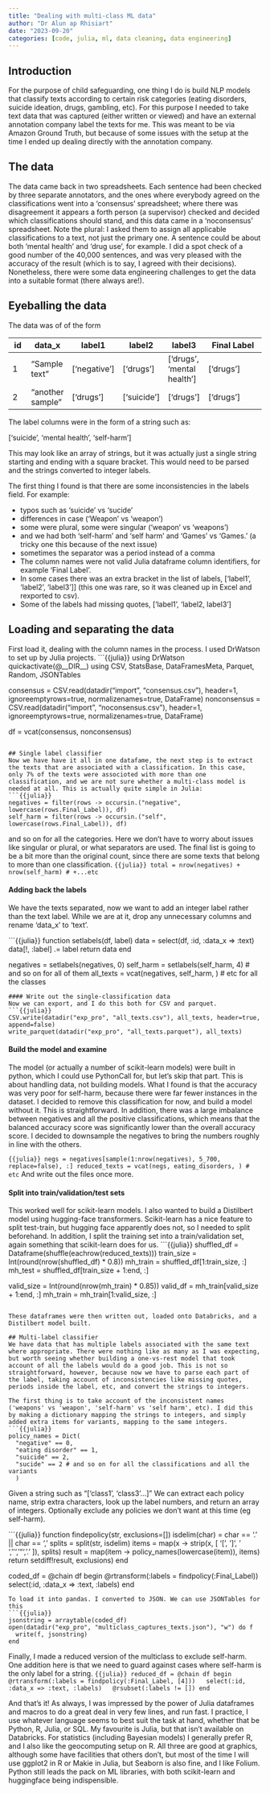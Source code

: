 ```yaml
---
title: "Dealing with multi-class ML data"
author: "Dr Alun ap Rhisiart"
date: "2023-09-20"
categories: [code, julia, ml, data cleaning, data engineering]
---
```


## Introduction

For the purpose of child safeguarding, one thing I do is build NLP models that classify texts according to certain risk categories (eating disorders, suicide ideation, drugs, gambling, etc). For this purpose I needed to take text data that was captured (either written or viewed) and have an external annotation company label the texts for me. This was meant to be via Amazon Ground Truth, but because of some issues with the setup at the time I ended up dealing directly with the annotation company. 

## The data
The data came back in two spreadsheets. Each sentence had been checked by three separate annotators, and the ones where everybody agreed on the classifications went into a 'consensus' spreadsheet; where there was disagreement it appears a forth person (a supervisor) checked and decided which classifications should stand, and this data came in a 'noconsensus' spreadsheet. Note the plural: I asked them to assign all applicable classifications to a text, not just the primary one. A sentence could be about both 'mental health' and 'drug use', for example. I did a spot check of a good number of the 40,000 sentences, and was very pleased with the accuracy of the result (which is to say, I agreed with their decisions). Nonetheless, there were some data engineering challenges to get the data into a suitable format (there always are!).

## Eyeballing the data
The data was of of the form

| id | data_x | label1 | label2 | label3 | Final Label |
|----|--------|--------|--------|--------|-------------|
| 1  |"Sample text" | ['negative'] | ['drugs'] | ['drugs', 'mental health'] | ['drugs'] |
| 2  | "another sample" | ['drugs'] | ['suicide'] | ['drugs'] | ['drugs'] |

The label columns were in the form of a string such as:

['suicide', 'mental health', 'self-harm']

This may look like an array of strings, but it was actually just a single string starting and ending with a square bracket. This would need to be parsed and the strings converted to integer labels.

The first thing I found is that there are some inconsistencies in the labels field. For example:
 
- typos such as 'suicide' vs 'sucide'
- differences in case ('Weapon' vs 'weapon')
- some were plural, some were singular ('weapon' vs 'weapons')
- and we had both 'self-harm' and 'self harm' and 'Games' vs 'Games.' (a tricky one this because of the next issue)
- sometimes the separator was a period instead of a comma
- The column names were not valid Julia dataframe column identifiers, for example 'Final Label'.
- In some cases there was an extra bracket in the list of labels, ['label1', 'label2', 'label3']] (this one was rare, so it was cleaned up in Excel and rexported to csv).
- Some of the labels had missing quotes, ['label1', 'label2, label3']


## Loading and separating the data

First load it, dealing with the column names in the process. I used DrWatson to set up by Julia projects.
```{{julia}}
using DrWatson
quickactivate(@__DIR__)
using CSV, StatsBase, DataFramesMeta, Parquet, Random, JSONTables

consensus = CSV.read(datadir("import", "consensus.csv"), header=1, ignoreemptyrows=true, normalizenames=true, DataFrame)
nonconsensus = CSV.read(datadir("import", "noconsensus.csv"), header=1, ignoreemptyrows=true, normalizenames=true, DataFrame)

df = vcat(consensus, nonconsensus)
```

## Single label classifier
Now we have have it all in one datafame, the next step is to extract the texts that are associated with a classification. In this case, only 7% of the texts were associoted with more than one classification, and we are not sure whether a multi-class model is needed at all. This is actually quite simple in Julia:
```{{julia}}
negatives = filter(rows -> occursin.("negative", lowercase(rows.Final_Label)), df)
self_harm = filter(rows -> occursin.("self", lowercase(rows.Final_Label)), df)
```
and so on for all the categories. Here we don't have to worry about issues like singular or plural, or what separators are used. The final list is going to be a bit more than the original count, since there are some texts that belong to more than one classification.
```{{julia}}
total = nrow(negatives) + nrow(self_harm) # +...etc
```

#### Adding back the labels
We have the texts separated, now we want to add an integer label rather than the text label. While we are at it, drop any unnecessary columns and rename 'data_x' to 'text'.

```{{julia}}
function setlabels(df, label)
  data = select(df, :id, :data_x => :text)
  data[!, :label] .= label
  return data
end

negatives = setlabels(negatives, 0)
self_harm = setlabels(self_harm, 4)
# and so on for all of them
all_texts = vcat(negatives, self_harm, ) # etc for all the classes
```
#### Write out the single-classification data
Now we can export, and I do this both for CSV and parquet.
```{{julia}}
CSV.write(datadir("exp_pro", "all_texts.csv"), all_texts, header=true, append=false)
write_parquet(datadir("exp_pro", "all_texts.parquet"), all_texts)
```
#### Build the model and examine
The model (or actually a number of scikit-learn models) were built in python, which I could use PythonCall for, but let's skip that part. This is about handling data, not building models.
What I found is that the accuracy was very poor for self-harm, because there were far fewer instances in the dataset. I decided to remove this classification for now, and build a model without it. This is straightforward. In addition, there was a large imbalance between negatives and all the positive classifications, which means that the balanced accuracy score was significantly lower than the overall accuracy score. I decided to downsample the negatives to bring the numbers roughly in line with the others.

```{{julia}}
negs = negatives[sample(1:nrow(negatives), 5_700, replace=false), :]
reduced_texts = vcat(negs, eating_disorders, ) # etc
```
And write out the files once more. 

#### Split into train/validation/test sets
This worked well for scikit-learn models. I also wanted to build a Distilbert model using hugging-face transformers. Scikit-learn has a nice feature to split test-train, but hugging face apparently does not, so I needed to split beforehand. In addition, I split the training set into a train/validation set, again something that scikit-learn does for us.
```{{julia}}
shuffled_df = Dataframe(shuffle(eachrow(reduced_texts)))
train_size = Int(round(nrow(shuffled_df) * 0.8))
mh_train = shuffled_df[1:train_size, :]
mh_test = shuffled_df[train_size + 1:end, :]

valid_size = Int(round(nrow(mh_train) * 0.85))
valid_df = mh_train[valid_size + 1:end, :]
mh_train = mh_train[1:valid_size, :]
```

These dataframes were then written out, loaded onto Databricks, and a Distilbert model built.

## Multi-label classifier
We have data that has multiple labels associated with the same text where appropriate. There were nothing like as many as I was expecting, but worth seeing whether building a one-vs-rest model that took account of all the labels would do a good job. This is not so straightforward, however, because now we have to parse each part of the label, taking account of inconsistencies like missing quotes, periods inside the label, etc, and convert the strings to integers.

The first thing is to take account of the inconsistent names ('weapons' vs 'weapon', 'self-harm' vs 'self harm', etc). I did this by making a dictionary mapping the strings to integers, and simply added extra items for variants, mapping to the same integers.
```{{julia}}
policy_names = Dict(
  "negative" == 0,
  "eating disorder" == 1,
  "suicide" == 2,
  "sucide" == 2 # and so on for all the classifications and all the variants
  ) 
```
Given a string such as "['class1', 'class3'...]" We can extract each policy name, strip extra characters, look up the label numbers, and return an array of integers. Optionally exclude any policies we don't want at this time (eg self-harm).

```{{julia}}
function findepolicy(str, exclusions=[])
  isdelim(char) = char == '.' || char == ','
  splits = split(str, isdelim)
  items = map(x -> strip(x, [ '[', ']', ' ', ''', '"', '.' ]), splits)
  result = map(item -> policy_names(lowercase(item)), items)
  return setdiff!result, exclusions)
end

coded_df = @chain df begin
  @rtransform(:labels = findpolicy(:Final_Label))
  select(:id, :data_x => :text, :labels)
end
```
To load it into pandas. I converted to JSON. We can use JSONTables for this
```{{julia}}
jsonstring = arraytable(coded_df)
open(datadir("exp_pro", "multiclass_captures_texts.json"), "w") do f
  write(f, jsonstring)
end
```

Finally, I made a reduced version of the multiclass to exclude self-harm. One addition here is that we need to guard against cases where self-harm is the only label for a string.
```{{julia}}
reduced_df = @chain df begin
  @rtransform(:labels = findpolicy(:Final_Label, [4]))
  select(:id, :data_x => :text, :labels)
  @rsubset(:labels != [])
end
```

And that's it! As always, I was impressed by the power of Julia dataframes and macros to do a great deal in very few lines, and run fast. I practice, I use whatever language seems to best suit the task at hand, whether that be Python, R, Julia, or SQL. My favourite is Julia, but that isn't available on Databricks. For statistics (including Bayesian models) I generally prefer R, and I also like the geocomputing setup on R. All three are good at graphics, although some have facilities that others don't, but most of the time I will use ggplot2 in R or Makie in Julia, but Seaborn is also fine, and I like Folium. Python still leads the pack on ML libraries, with both scikit-learn and huggingface being indispensible.